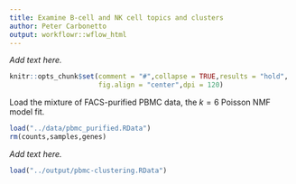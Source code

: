 ```yaml
---
title: Examine B-cell and NK cell topics and clusters
author: Peter Carbonetto
output: workflowr::wflow_html
---
```


*Add text here.*

```r
knitr::opts_chunk$set(comment = "#",collapse = TRUE,results = "hold",
                      fig.align = "center",dpi = 120)
```

Load the mixture of FACS-purified PBMC data, the $k = 6$ Poisson NMF
model fit.

```r
load("../data/pbmc_purified.RData")
rm(counts,samples,genes)
```

*Add text here.*

```r
load("../output/pbmc-clustering.RData")
```


